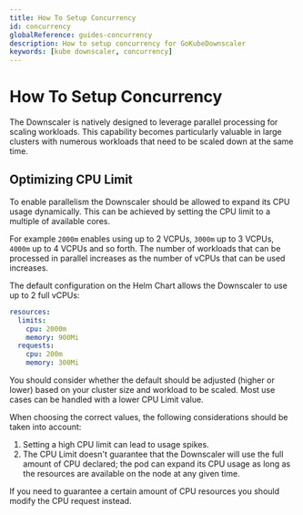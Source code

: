 ```yaml
---
title: How To Setup Concurrency
id: concurrency
globalReference: guides-concurrency
description: How to setup concurrency for GoKubeDownscaler
keywords: [kube downscaler, concurrency]
---
```


# How To Setup Concurrency

The Downscaler is natively designed to leverage parallel processing for scaling workloads.
This capability becomes particularly valuable in large clusters with
numerous workloads that need to be scaled down at the same time.

## Optimizing CPU Limit

To enable parallelism the Downscaler should be allowed to expand its CPU usage dynamically.
This can be achieved by setting the CPU limit to a multiple of available cores.

For example `2000m` enables using up to 2 VCPUs, `3000m` up to 3 VCPUs, `4000m` up to 4 VCPUs and so forth.
The number of workloads that can be processed in parallel increases as the number of vCPUs that can be used increases.

The default configuration on the Helm Chart allows the Downscaler to use up to 2 full vCPUs:

```yaml
resources:
  limits:
    cpu: 2000m
    memory: 900Mi
  requests:
    cpu: 200m
    memory: 300Mi
```

You should consider whether the default should be adjusted (higher or lower) based on your cluster size and workload to be scaled.
Most use cases can be handled with a lower CPU Limit value.

When choosing the correct values, the following considerations should be taken into account:

1. Setting a high CPU limit can lead to usage spikes.
2. The CPU Limit doesn't guarantee that the Downscaler will use the full amount of CPU declared; the pod can expand its
   CPU usage as long as the resources are available on the node at any given time.

If you need to guarantee a certain amount of CPU resources you should modify the CPU request instead.
